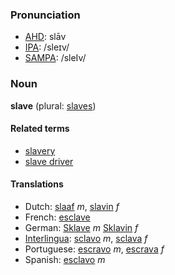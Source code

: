 ===Pronunciation===
*[[w:AHD|AHD]]: slāv
*[[w:IPA|IPA]]: /sleɪv/
*[[w:SAMPA|SAMPA]]: /sleIv/

===Noun===
'''slave''' (plural: [[slaves]])

====Related terms====
*[[slavery]]
*[[slave driver]]

====Translations====
*Dutch: [[slaaf]] ''m'', [[slavin]] ''f''
*French: [[esclave]]
*German: [[Sklave]] ''m'' [[Sklavin]] ''f''
*[[Interlingua]]: [[sclavo]] ''m'', [[sclava]] ''f''
*Portuguese: [[escravo]] ''m'', [[escrava]] ''f''
*Spanish: [[esclavo]] ''m''